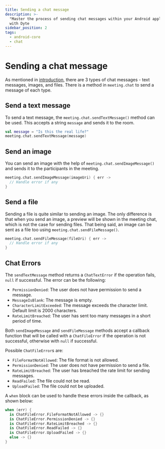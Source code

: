 ```yaml
---
title: Sending a chat message
description: >-
  "Master the process of sending chat messages within your Android application
  with Dyte
sidebar_position: 2
tags:
  - android-core
  - chat
---
```


# Sending a chat message

As mentioned in [introduction](./introduction), there are 3 types of chat messages - text messages, images, and files. There is a method in `meeting.chat` to send a message of each type.

## Send a text message

To send a text message, the `meeting.chat.sendTextMessage()` method can be used. This accepts a string `message` and sends it to the room.

```kotlin
val message = "Is this the real life?"
meeting.chat.sendTextMessage(message)
```

## Send an image

You can send an image with the help of `meeting.chat.sendImageMessage()` and
sends it to the participants in the meeting.

```kotlin
meeting.chat.sendImageMessage(imageUri) { err ->
  // Handle error if any
}
```

## Send a file

Sending a file is quite similar to sending an image. The only difference is that when you send an image, a preview will be shown in the meeting chat, which is not the case for sending files. That being said, an image can be sent as a file too using `meeting.chat.sendFileMessage()`.

```kotlin
meeting.chat.sendFileMessage(fileUri) { err ->
  // Handle error if any
}
```

## Chat Errors

The `sendTextMessage` method returns a `ChatTextError` if the operation fails, `null` if successful. The error can be the following:

- `PermissionDenied`: The user does not have permission to send a message.
- `MessageIsBlank`: The message is empty.
- `CharacterLimitExceeded`: The message exceeds the character limit. Default limit is 2000 characters.
- `RateLimitBreached`: The user has sent too many messages in a short period of time.

Both `sendImageMessage` and `sendFileMessage` methods accept a callback function that will be called with a `ChatFileError` if the operation is not successful, otherwise with `null` if successful.

Possible `ChatFileError`s are:

- `FileFormatNotAllowed`: The file format is not allowed.
- `PermissionDenied`: The user does not have permission to send a file.
- `RateLimitBreached`: The user has breached the rate limit for sending messages.
- `ReadFailed`: The file could not be read.
- `UploadFailed`: The file could not be uploaded.

A `when` block can be used to handle these errors inside the callback, as shown below:

```kotlin
when (err) {
  is ChatFileError.FileFormatNotAllowed -> {}
  is ChatFileError.PermissionDenied -> {}
  is ChatFileError.RateLimitBreached -> {}
  is ChatFileError.ReadFailed -> {}
  is ChatFileError.UploadFailed -> {}
  else -> {}
}
```

<head>
  <title>Android Core Sending chat</title>
</head>